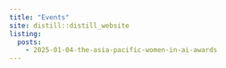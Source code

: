 ```yaml
---
title: "Events"
site: distill::distill_website
listing:
  posts:
    - 2025-01-04-the-asia-pacific-women-in-ai-awards
---
```

